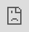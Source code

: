 ```yaml
---
title: Focus on the COVID-19 crisis
date: '2020-05-15'
---
```



<style type="text/css">
.img-responsive {
    margin: 0 auto;
    max-width: 75%
}

.resp-container {
    position: relative;
    overflow: hidden;
    padding-top: 62.0%;
}

.resp-iframe {
    position: absolute;
    top: 0;
    left: 0;
    width: 100%;
    height: 110%;
    border: 0;
}

.scoretitle {
    font-size: 11px; 
    text-align: center; 
    margin-bottom: 0;
}

.scorecard {
    font-size: 1.8em; 
    text-align: center; 
    margin-bottom: 0.3rem;
    color: #2194f3;
}


</style>
With the outbreak of the COVID-19 pandemic in Europe in early 2020, the focus changed entirely from solving the European en-route capacity crisis to managing an unprecedented global crisis of the aviation industry affecting the entire value chain. 

Complementary to the [EUROCONTROL web page][ectlweb], the goal of this page is to support the industry and interested parties with a consolidated view of relevant information on the impact of the COVID-19 crisis on the aviation industry, particularly related to performance topics.

<div class="container">
<div class="row align-items-start">

<div class="col-md-6">

<div class="container">
<div class="row">
<div class="card-deck">

<div class="card"><a href="https://www.eurocontrol.int/Economics/DailyTrafficVariation-States.html">
<h5 class="card-title"><span style="color:red"> Daily traffic statistics</span></h5>
<img class="card-img-top" src="/images/covid/cov_ag.jpg" alt="Traffic impact">
<div class="card-body"><p class="card-text">Check out our daily statistics by State, Area Control Center (ACC), Airport, and Aircraft Operator</p></a>
</div></div>

<div class="card"><a href="https://www.eurocontrol.int/covid19#traffic-scenarios" target="_blank">
<h5 class="card-title"> Road to recovery</h5>
<img class="card-img-top" src="/images/covid/ectl_covid_recov.jpg" alt="Recovery scenarios">
<div class="card-body"><p class="card-text">What are EUROCONTROL's recovery scenarios?</p><i class='fas fa-xs fa-external-link-alt'></i></a>
</div></div>

</div></div></div>
</div>

<div class="col-md-6">
<div class="row align-items-start" style="text-align: center; font-weight: bold;">

<div class="col-12">
<p style="background-color: #2a3646; color: #efefef; border-radius: 8px;">Evolution of daily flights in the EUROCONTROL area (7d mov. avg.)</p>
</div>

</div><!-- closes row-->

<div class="row align-items-start">

<div class="col-2 p-0" >
<p style="font-weight: bold; font-size: 1rem; margin-bottom:0;">Period:</p>
<p id="period" style="font-weight: bold; font-size: 0.8rem; "></p>

<div style="background-color: #f2f2f2; border-radius: 5px;">
<p id="flt-sub" class="scoretitle"></p>
<p id="flt" class="scorecard"></p>
</div>

<div style="background-color: #f2f2f2; border-radius: 5px;">
<p id="difprev-sub" class="scoretitle"></p>
<p id="difprev" class="scorecard"></p>
</div>

<div style="background-color: #f2f2f2; border-radius: 5px;">
<p id="dif2019-sub" class="scoretitle"></p>
<p id="dif2019" class="scorecard"></p>
</div>

</div><!-- closes col-2-->

<div class="col-10 p-0" style=" margin: 0px; height: 300px;">
<iframe id="traffic-plot" class="resp-iframe" src="https://www.eurocontrol.int/Economics/Oscar/plot-traffic-covid.html" frameborder="0" style="border:0;" >
</iframe>
</div><!-- closes iframe container-->

</div><!-- closes main row-->
</div><!-- closes col sm-6 -->

</div></div>


<div class="container">
<div class="row">
<div class="card-deck">

<div class="card"><a href="/economics/finance/">
<img class="card-img-top" src="/images/covid/cov_eco.jpg" alt="Impact on ANSPs finances">
<div class="card-body"><small><h5 class="card-title">Economic impact</h5><p class="card-text">What is the COVID-19 impact on ANSPs finances?</p></small></a>
</div>
</div>

<div class="card"><a href="https://www.eurocontrol.int/publication/eurocontrol-comprehensive-assessment-covid-19s-impact-european-air-traffic" target="_blank">
<img class="card-img-top" src="/images/covid/ectl_comp.png" alt="Comprehensive assessments">
<div class="card-body"><small><h5 class="card-title">Comprehensive assessments</h5><p class="card-text">See the latest EUROCONTROL comprehensive assessments!</p><i class='fas fa-xs fa-external-link-alt'></i></small></a>
</div>
</div>

<div class="card"><a href="/covid/acft_ground/">
<img class="card-img-top" src="/images/covid/ectl_aircraft3.jpg" alt="Link Grounded aircraft">
<div class="card-body"><small><h5 class="card-title">Grounded aircraft</h5><p class="card-text">How many aircraft have been grounded and where are they parked?</p></small></a>
</div>
</div>

<div class="card"><a href="/efficiency/vfe/">
<img class="card-img-top" src="/images/covid/cdo_icon.jpg" alt="Link to CCO/CDO page">
<div class="card-body"><small><h5 class="card-title">CCO/CDO</h5><p class="card-text">More environmental friendly approaches due to COVID-19?</p></small></a>
</div>
</div>

</div>
</div>
</div>

<!--
<div class="container">
<div class="row">
<div class="card-deck">

<div class="card"><a href="https://www.eurocontrol.int/covid19#traffic-scenarios" target="_blank">
<img class="card-img-top" src="/images/covid/ectl_covid.jpg" alt="Link EUROCONTROL COVID page">
<div class="card-body"><small><h5 class="card-title">More on COVID 19</h5><p class="card-text">See also EUROCONTROL page for more info on COVID-19!</p><i class='fas fa-xs fa-external-link-alt'></i></small></a>
</div>
</div>

<div class="card"><a href="https://www.eurocontrol.int/covid19" target="_blank">
<img class="card-img-top" src="/images/covid/ectl_covid.jpg" alt="Link EUROCONTROL COVID page">
<div class="card-body"><small><h5 class="card-title">More on COVID 19</h5><p class="card-text">See also EUROCONTROL page for more info on COVID-19!</p><i class='fas fa-xs fa-external-link-alt'></i></small></a>
</div>
</div>

</div></div></div>
 -->


[ectl_daily]: https://www.eurocontrol.int/Economics/DailyTrafficVariation "Daily traffic updates"
[ectlweb]: https://www.eurocontrol.int/covid19 "EUROCONTROL web page"
[ectlmemb]: https://www.eurocontrol.int/about-us#member-states "EUROCONTROL Member States"

<!-- script for traffic figures -->
<script type="text/javascript">
  var data
   window.onload = function() {
   window.addEventListener('message', function (e) {
   var $iframe = $('#traffic-plot');

   data = JSON.parse(e.data);

   UpdateTraffic();
   
  }, false);
    
}

 function UpdateTraffic() { 
     // Calculate datestrings
   var last_day = new Date(data.LAST_DATA_DAY);
   var last_day_text = last_day.toString();
       last_day_text = last_day_text.substring(8, 11) + last_day_text.substring(4, 8);
   var period = last_day_text.substring(3, 7) == "Jan " ? "01-" + last_day_text : "01 Jan-" + last_day_text;   

   var year = data.YEAR;
   
   var flt = Math.round(data.Y2D_TFC_YEAR/100000)/10;
  var dif2019 = Math.round(data.Y2D_DIFF_2019_PERC*100);
      dif2019 = (dif2019 >= 0) ? "+" + dif2019 : "" + dif2019;
  var difprev = Math.round(data.Y2D_DIFF_PREV_YEAR_PERC*100);
      difprev = (difprev >= 0) ? "+" + difprev : "" + difprev;

   
   // Update scorecard values
  document.getElementById("period").innerHTML = period;
  document.getElementById("flt-sub").innerHTML = 'Total flights (' + year + ')';
  document.getElementById("flt").innerHTML = flt + 'M';
  document.getElementById("dif2019-sub").innerHTML = 'Change vs. 2019';
  document.getElementById("dif2019").innerHTML = dif2019 + '%';
  document.getElementById("difprev-sub").innerHTML = 'Change vs. ' + (year-1);
  document.getElementById("difprev").innerHTML = difprev + '%';

}
</script>


